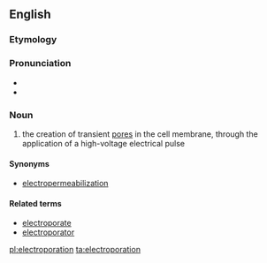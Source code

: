 ==English==
{{wikipedia}}

===Etymology===
{{prefix|electro|poration|lang=en}}

===Pronunciation===
* {{IPA|ɪˌlɛktɹoʊpɔˈɹeɪʃən|lang=en}}
* {{rhymes|eɪʃən|lang=en}}

===Noun===
{{en-noun|~}}

# {{label|en|biotechnology}} the creation of transient [[pore]]s in the cell membrane, through the application of a high-voltage electrical pulse

====Synonyms====
* [[electropermeabilization]]

====Related terms====
* [[electroporate]]
* [[electroporator]]

[[pl:electroporation]]
[[ta:electroporation]]